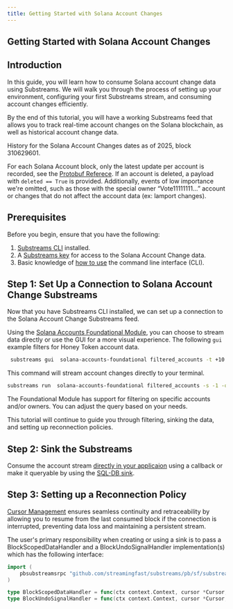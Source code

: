 ```yaml
---
title: Getting Started with Solana Account Changes
---
```


## Getting Started with Solana Account Changes

## Introduction

In this guide, you will learn how to consume Solana account change data using Substreams. We will walk you through the process of setting up your environment, configuring your first Substreams stream, and consuming account changes efficiently.

By the end of this tutorial, you will have a working Substreams feed that allows you to track real-time account changes on the Solana blockchain, as well as historical account change data.

History for the Solana Account Changes dates as of 2025, block 310629601.

For each Solana Account block, only the latest update per account is recorded, see the [Protobuf Referece](https://buf.build/streamingfast/firehose-solana/file/main:sf/solana/type/v1/account.proto). If an account is deleted, a payload with `deleted == True` is provided. Additionally, events of low importance we're omitted, such as those with the special owner “Vote11111111…” account or changes that do not affect the account data (ex: lamport changes).

## Prerequisites

Before you begin, ensure that you have the following:

1. [Substreams CLI](../../references/cli/installing-the-cli.md) installed.
2. A [Substreams key](../../references/cli/authentication.md) for access to the Solana Account Change data.
3. Basic knowledge of [how to use](../../references/cli/command-line-interface.md) the command line interface (CLI).

## Step 1: Set Up a Connection to Solana Account Change Substreams

Now that you have Substreams CLI installed, we can set up a connection to the Solana Account Change Substreams feed.

Using the [Solana Accounts Foundational Module](https://substreams.dev/packages/solana-accounts-foundational/latest), you can choose to stream data directly or use the GUI for a more visual experience. The following `gui` example filters for Honey Token account data.

```bash
 substreams gui  solana-accounts-foundational filtered_accounts -t +10 -p filtered_accounts="owner:TokenkegQfeZyiNwAJbNbGKPFXCWuBvf9Ss623VQ5DA || account:4vMsoUT2BWatFweudnQM1xedRLfJgJ7hswhcpz4xgBTy"
```

This command will stream account changes directly to your terminal.

```bash
substreams run  solana-accounts-foundational filtered_accounts -s -1 -o clock
```

The Foundational Module has support for filtering on specific accounts and/or owners. You can adjust the query based on your needs.

This tutorial will continue to guide you through filtering, sinking the data, and setting up reconnection policies.

## Step 2: Sink the Substreams

Consume the account stream [directly in your applicaion](../../how-to-guides/sinks/stream/stream.md) using a callback or make it queryable by using the [SQL-DB sink](../../how-to-guides/sinks/sql/sql-sink.md).

## Step 3: Setting up a Reconnection Policy

[Cursor Management](../../references/reliability-guarantees.md) ensures seamless continuity and retraceability by allowing you to resume from the last consumed block if the connection is interrupted, preventing data loss and maintaining a persistent stream.

The user's primary responsibility when creating or using a sink is to pass a BlockScopedDataHandler and a BlockUndoSignalHandler implementation(s) which has the following interface:

```go
import (
	pbsubstreamsrpc "github.com/streamingfast/substreams/pb/sf/substreams/rpc/v2"
)

type BlockScopedDataHandler = func(ctx context.Context, cursor *Cursor, data *pbsubstreamsrpc.BlockScopedData) error
type BlockUndoSignalHandler = func(ctx context.Context, cursor *Cursor, undoSignal *pbsubstreamsrpc.BlockUndoSignal) error
```
